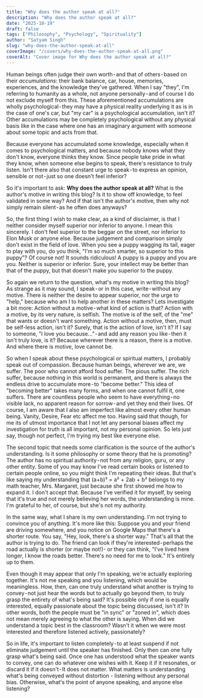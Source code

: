 ```yaml
---
title: "Why does the author speak at all?"
description: "Why does the author speak at all?"
date: "2025-10-19"
draft: false
tags: ["Philosophy", "Psychology", "Spirituality"]
author: "Satyam Singh"
slug: "why-does-the-author-speak-at-all"
coverImage: "/covers/why-does-the-author-speak-at-all.png"
coverAlt: "Cover image for Why does the author speak at all?"
---
```


Human beings often judge their own worth - and that of others - based on their *accumulations*: their bank balance, car, house, memories, experiences, and the knowledge they've gathered. When I say "they", I'm referring to humanity as a whole, not anyone personally - and of course I do not exclude myself from this. These aforementioned accumulations are wholly psychological - they may have a physical reality underlying it as is in the case of one's car, but "my car" is a psychological accumulation, isn't it? Other accumulations may be completely psychological without any physical basis like in the case where one has an imaginary argument with someone about some topic and acts from that.

Because everyone has accumulated some knowledge, especially when it comes to psychological matters, and because nobody knows what they don't know, everyone thinks they know. Since people take pride in what they know, when someone else begins to speak, there's resistance to truly listen. Isn't there also that constant urge to speak - to express an opinion, sensible or not - just so one doesn't feel inferior?

So it's important to ask: **Why does the author speak at all?**
What is the author's motive in writing this blog? Is it to show off knowledge, to feel validated in some way? And if that isn't the author's motive, then why not simply remain silent - as he often does anyways?

So, the first thing I wish to make clear, as a kind of disclaimer, is that I neither consider myself superior nor inferior to anyone. I mean this sincerely. I don't feel superior to the beggar on the street, nor inferior to Elon Musk or anyone else. Because judgement and comparison simply don't exist in the field of love. When you see a puppy wagging its tail, eager to play with you, do you think, "I'm so much smarter, so superior to this puppy"? Of course not! It sounds ridiculous! A puppy is a puppy and you are you. Neither is superior or inferior. Sure, your intellect may be better than that of the puppy, but that doesn't make you superior to the puppy.

So again we return to the question, what's my motive in writing this blog? As strange as it may sound, I speak - or in this case, write - without any motive. There is neither the desire to appear superior, nor the urge to "help," because who am I to help another in these matters? Lets investigate a bit more: Action without a motive - what kind of action is that? Action with a motive, by its very nature, is selfish. The motive is of the self, of the "me" that wants or doesn't want something. Action without a motive, then, must be self-less action, isn't it? Surely, that is the action of love, isn't it? If I say to someone, "I love you because…" - and add any reason you like - then it isn't truly love, is it? Because wherever there is a reason, there is a motive. And where there is motive, love cannot be.

So when I speak about these psychological or spiritual matters, I probably speak out of compassion. Because human beings, wherever we are, we suffer. The poor who cannot afford food suffer. The pious suffer. The rich suffer, because nothing in this world is permanent, and there is always the endless drive to accumulate more - to "become better." This idea of "becoming better" takes many forms, and when one cannot fulfil it, one suffers. There are countless people who seem to have everything - no visible lack, no apparent reason for sorrow - and yet they end their lives. Of course, I am aware that I also am imperfect like almost every other human being. Vanity, Desire, Fear etc affect me too. Having said that though, for me its of utmost importance that I not let any personal biases affect my investigation for truth is all important, not my personal opinion. So lets just say, though not perfect, I'm trying my best like everyone else.

The second topic that needs some clarification is the source of the author's understanding. Is it some philosophy or some theory that he is promoting? The author has no spiritual authority - not from any religion, guru, or any other entity. Some of you may know I've read certain books or listened to certain people online, so you might think I'm repeating their ideas. But that's like saying my understanding that (a+b)² = a² + 2ab + b² belongs to my math teacher, Mrs. Margaret, just because she first showed me how to expand it. I don't accept that. Because I've verified it for myself, by seeing that it's true and not merely believing her words, the understanding is mine. I'm grateful to her, of course, but she's not my authority.

In the same way, what I share is my own understanding. I'm not trying to convince you of anything. It's more like this: Suppose you and your friend are driving somewhere, and you notice on Google Maps that there's a shorter route. You say, "Hey, look, there's a shorter way." That's all that the author is trying to do. The friend can look if they're interested - perhaps the road actually is shorter (or maybe not!)- or they can think, "I've lived here longer, I know the roads better. There's no need for me to look." It's entirely up to them.

Even though it may appear that only I'm speaking, we're actually exploring together. It's not me speaking and you listening, which would be meaningless. How, then, can one truly understand what another is trying to convey - not just hear the words but to actually go beyond them, to truly grasp the entirety of what's being said? It's possible only if one is equally interested, equally passionate about the topic being discussed, isn't it? In other words, both the people must be "in sync" or "zoned in", which does not mean merely agreeing to what the other is saying. When did we understand a topic best in the classroom? Wasn't it when we were most interested and therefore listened actively, passionately?

So in life, it's important to listen completely - to at least suspend if not eliminate judgement until the speaker has finished. Only then can one fully grasp what's being said. Once one has understood what the speaker wants to convey, one can do whatever one wishes with it. Keep it if it resonates, or discard it if it doesn't - It does not matter. What matters is understanding what's being conveyed without distortion - listening without any personal bias. Otherwise, what's the point of anyone speaking, and anyone else listening?
